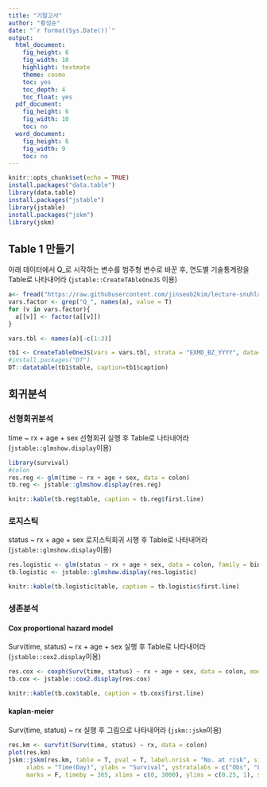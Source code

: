 ```yaml
---
title: "기말고사"
author: "황성순"
date: "`r format(Sys.Date())`"
output:
  html_document: 
    fig_height: 6
    fig_width: 10
    highlight: textmate
    theme: cosmo
    toc: yes
    toc_depth: 4
    toc_float: yes
  pdf_document:
    fig_height: 6
    fig_width: 10
    toc: no
  word_document:
    fig_height: 6
    fig_width: 9
    toc: no
---
```


```r
knitr::opts_chunk$set(echo = TRUE)
install.packages("data.table")
library(data.table)
install.packages("jstable")
library(jstable)
install.packages("jskm")
library(jskm)
```

## Table 1 만들기

아래 데이터에서 Q_로 시작하는 변수를 범주형 변수로 바꾼 후, 연도별 기술통계량을 Table로 나타내어라
(`jstable::CreateTAbleOneJS` 이용)


```r
a<- fread("https://raw.githubusercontent.com/jinseob2kim/lecture-snuhlab/master/data/example_g1e.csv")
vars.factor <- grep("Q_", names(a), value = T)
for (v in vars.factor){
  a[[v]] <- factor(a[[v]])
}

vars.tbl <- names(a)[-c(1:3)]

tb1 <- CreateTableOneJS(vars = vars.tbl, strata = "EXMD_BZ_YYYY", data=a)
#install.packages("DT")
DT::datatable(tb1$table, caption=tb1$caption)
```

## 회귀분석

### 선형회귀분석
time ~ rx + age + sex 선형회귀 실행 후 Table로 나타내어라 (`jstable::glmshow.display`이용)
```r
library(survival)
#colon
res.reg <- glm(time ~ rx + age + sex, data = colon)
tb.reg <- jstable::glmshow.display(res.reg)

knitr::kable(tb.reg$table, caption = tb.reg$first.line)
```

### 로지스틱
status ~ rx + age + sex 로지스틱회귀 시행 후 Table로 나타내어라 (`jstable::glmshow.display`이용)
```r
res.logistic <- glm(status ~ rx + age + sex, data = colon, family = binomial)
tb.logistic <- jstable::glmshow.display(res.logistic)

knitr::kable(tb.logistic$table, caption = tb.logistic$first.line)
```
### 생존분석

#### Cox proportional hazard model
Surv(time, status) ~ rx + age + sex 실행 후 Table로 나타내어라 (`jstable::cox2.display`이용)
```r
res.cox <- coxph(Surv(time, status) ~ rx + age + sex, data = colon, model=T)
tb.cox <- jstable::cox2.display(res.cox)

knitr::kable(tb.cox$table, caption = tb.cox$first.line)
```

#### kaplan-meier
Surv(time, status) ~ rx 실행 후 그림으로 나타내어라 (`jskm::jskm`이용)
```r
res.km <- survfit(Surv(time, status) ~ rx, data = colon)
plot(res.km)
jskm::jskm(res.km, table = T, pval = T, label.nrisk = "No. at risk", size.label.nrisk = 8, 
     xlabs = "Time(Day)", ylabs = "Survival", ystratalabs = c("Obs", "Lev", "Lev + 5FU"), ystrataname = "rx",
     marks = F, timeby = 365, xlims = c(0, 3000), ylims = c(0.25, 1), showpercent = T)
```